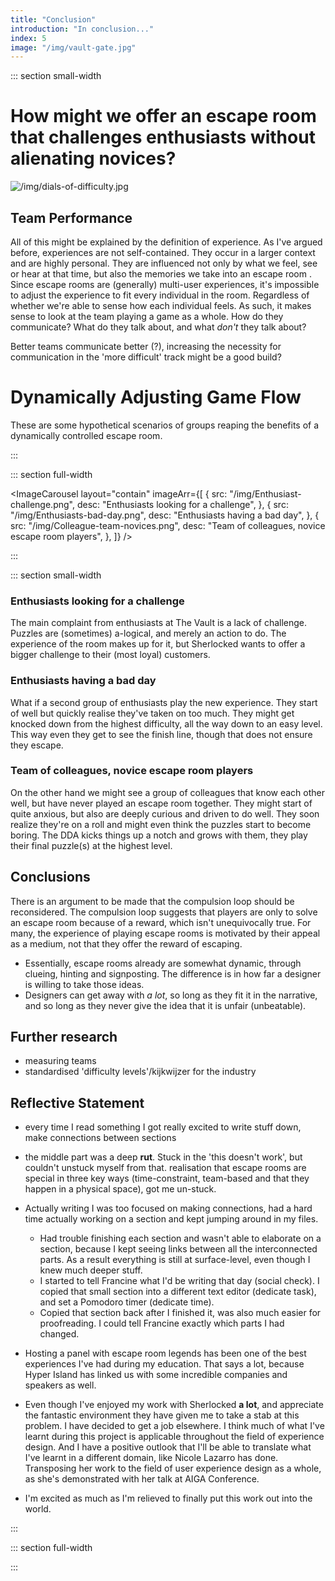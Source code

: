 ```yaml
---
title: "Conclusion"
introduction: "In conclusion..."
index: 5
image: "/img/vault-gate.jpg"
---
```



::: section small-width

# How might we offer an escape room that challenges enthusiasts without alienating novices?

![/img/dials-of-difficulty.jpg](/img/dials-of-difficulty.jpg)

## Team Performance

All of this might be explained by the definition of experience. As I've argued before, experiences are not self-contained. They occur in a larger context and are highly personal. They are influenced not only by what we feel, see or hear at that time, but also the memories we take into an escape room <Citation id="" />. Since escape rooms are (generally) multi-user experiences, it's impossible to adjust the experience to fit every individual in the room. Regardless of whether we're able to sense how each individual feels. As such, it makes sense to look at the team playing a game as a whole. How do they communicate? What do they talk about, and what _don't_ they talk about?

Better teams communicate better (?), increasing the necessity for communication in the 'more difficult' track might be a good build?

# Dynamically Adjusting Game Flow

These are some hypothetical scenarios of groups reaping the benefits of a dynamically controlled escape room.

:::

::: section full-width

<ImageCarousel
  layout="contain"
  imageArr={[
    {
      src: "/img/Enthusiast-challenge.png",
      desc: "Enthusiasts looking for a challenge",
    },
    {
      src: "/img/Enthusiasts-bad-day.png",
      desc: "Enthusiasts having a bad day",
    },
    {
      src: "/img/Colleague-team-novices.png",
      desc: "Team of colleagues, novice escape room players",
    },
  ]}
/>

:::

::: section small-width

### Enthusiasts looking for a challenge

The main complaint from enthusiasts at The Vault is a lack of challenge. Puzzles are (sometimes) a-logical, and merely an action to do. The experience of the room makes up for it, but Sherlocked wants to offer a bigger challenge to their (most loyal) customers.

### Enthusiasts having a bad day

What if a second group of enthusiasts play the new experience. They start of well but quickly realise they've taken on too much. They might get knocked down from the highest difficulty, all the way down to an easy level. This way even they get to see the finish line, though that does not ensure they escape.

### Team of colleagues, novice escape room players

On the other hand we might see a group of colleagues that know each other well, but have never played an escape room together. They might start of quite anxious, but also are deeply curious and driven to do well. They soon realize they're on a roll and might even think the puzzles start to become boring. The DDA kicks things up a notch and grows with them, they play their final puzzle(s) at the highest level.

## Conclusions

There is an argument to be made that the compulsion loop should be reconsidered. The compulsion loop suggests that players are only to solve an escape room because of a reward, which isn't unequivocally true. For many, the experience of playing escape rooms is motivated by their appeal as a medium, not that they offer the reward of escaping.

- Essentially, escape rooms already are somewhat dynamic, through clueing, hinting and signposting. The difference is in how far a designer is willing to take those ideas.
- Designers can get away with _a lot_, so long as they fit it in the narrative, and so long as they never give the idea that it is unfair (unbeatable).

## Further research

- measuring teams
- standardised 'difficulty levels'/kijkwijzer for the industry

## Reflective Statement

- every time I read something I got really excited to write stuff down, make connections between sections
- the middle part was a deep **rut**. Stuck in the 'this doesn't work', but couldn't unstuck myself from that. realisation that escape rooms are special in three key ways (time-constraint, team-based and that they happen in a physical space), got me un-stuck.
- Actually writing I was too focused on making connections, had a hard time actually working on a section and kept jumping around in my files.

  - Had trouble finishing each section and wasn't able to elaborate on a section, because I kept seeing links between all the interconnected parts. As a result everything is still at surface-level, even though I knew much deeper stuff.
  - I started to tell Francine what I'd be writing that day (social check). I copied that small section into a different text editor (dedicate task), and set a Pomodoro timer (dedicate time).
  - Copied that section back after I finished it, was also much easier for proofreading. I could tell Francine exactly which parts I had changed.

- Hosting a panel with escape room legends has been one of the best experiences I've had during my education. That says a lot, because Hyper Island has linked us with some incredible companies and speakers as well.
- Even though I've enjoyed my work with Sherlocked **a lot**, and appreciate the fantastic environment they have given me to take a stab at this problem. I have decided to get a job elsewhere. I think much of what I've learnt during this project is applicable throughout the field of experience design. And I have a positive outlook that I'll be able to translate what I've learnt in a different domain, like Nicole Lazarro has done. Transposing her work to the field of user experience design as a whole, as she's demonstrated with her talk at AIGA Conference.
- I'm excited as much as I'm relieved to finally put this work out into the world.

:::

::: section full-width

<References />

:::

